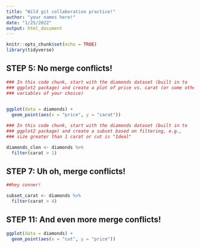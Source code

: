```yaml
---
title: "Wild git collaboration practice!"
author: "your names here!"
date: "1/25/2022"
output: html_document
---
```


```r
knitr::opts_chunk$set(echo = TRUE)
library(tidyverse)
```

## STEP 5: No merge conflicts!

```r
### In this code chunk, start with the diamonds dataset (built in to
### ggplot2 package) and create a plot of price vs. carat (or some other
### variables of your choice)

 
ggplot(data = diamonds) +
  geom_point(aes(x = "price", y = "carat"))


```

```r
### In this code chunk, start with the diamonds dataset (built in to
### ggplot2 package) and create a subset based on filtering, e.g., 
### size greater than 1 carat or cut is "Ideal"

diamonds_clen <- diamonds %>% 
  filter(carat > 1)

```

## STEP 7: Uh oh, merge conflicts!

```r
##hey conner!

subset_carat <- diamonds %>% 
  filter(carat > 4)


```

## STEP 11: And even more merge conflicts!

```r
ggplot(data = diamonds) +
  geom_point(aes(x = "cut", y = "price"))


```
